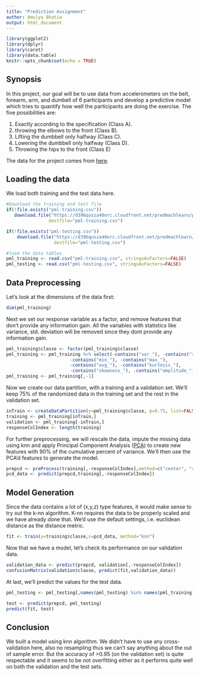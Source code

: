 ```yaml
---
title: "Prediction Assignment"
author: Amulya Bhatia
output: html_document
---
```


```r
library(ggplot2)
library(dplyr)
library(caret)
library(data.table)
knitr::opts_chunk$set(echo = TRUE)
```

## Synopsis
In this project, our goal will be to use data from accelerometers on the belt, forearm, arm, and dumbell of 6 participants and develop a predictive model which tries to quantify how well the participants are doing the exercise. The five possibilities are:

1. Exactly according to the specification (Class A). 
2. throwing the elbows to the front (Class B). 
3. Lifting the dumbbell only halfway (Class C). 
4. Lowering the dumbbell only halfway (Class D).
5. Throwing the hips to the front (Class E) 

The data for the project comes from [here](http://web.archive.org/web/20161224072740/http:/groupware.les.inf.puc-rio.br/har).

## Loading the data
We load both training and the test data here.
```r
#Download the training and test file
if(!file.exists("pml-training.csv"))
   download.file("https://d396qusza40orc.cloudfront.net/predmachlearn/pml-training.csv", 
                destfile="pml-training.csv")

if(!file.exists("pml-testing.csv"))
    download.file("https://d396qusza40orc.cloudfront.net/predmachlearn/pml-testing.csv", 
                  destfile="pml-testing.csv")

#load the data tables
pml_training <- read.csv("pml-training.csv", stringsAsFactors=FALSE)
pml_testing <- read.csv("pml-testing.csv", stringsAsFactors=FALSE)
```

## Data Preprocessing
Let's look at the dimensions of the data first:
```r
dim(pml_training)
```

Next we set our response variable as a factor, and remove features that don't provide any information gain. All the variables with statistics like variance, std. deviation will be removed since they dont provide any information gain.
```r
pml_training$classe <- factor(pml_training$classe)
pml_training <- pml_training %>% select(-contains("var_"), -contains("stddev_"),
                        -contains("min_"), -contains("max_"),
                        -contains("avg_"), -contains("kurtosis_"),
                        -contains("skewness_"), -contains("amplitude_"), -user_name, -raw_timestamp_part_1, -raw_timestamp_part_2, -cvtd_timestamp, -new_window, -num_window)
pml_training <- pml_training[,-1]
```

Now we create our data partition, with a training and a validation set. We'll keep 75% of the randomized data in the training set and the rest in the validation set.
```r
inTrain <- createDataPartition(y=pml_training$classe, p=0.75, list=FALSE)
training <- pml_training[inTrain,]
validation <- pml_training[-inTrain,]
responseColIndex <- length(training)
```

For further preprocessing, we will rescale the data, impute the missing data using knn and apply Principal Component Analysis ([PCA](https://en.wikipedia.org/wiki/Principal_component_analysis)) to create new features with 90% of the cumulative percent of variance. We'll then use the PCA'd features to generate the model.
```r
prepcd <- preProcess(training[,-responseColIndex],method=c("center", "scale", "knnImpute", "pca"), thresh=0.9)
pcd_data <- predict(prepcd,training[,-responseColIndex])
```

## Model Generation
Since the data contains a lot of (x,y,z) type features, it would make sense to try out the k-nn algorithm. K-nn requires the data to be properly scaled and we have already done that. We'd use the default settings, i.e. euclidean distance as the distance metric.
```r
fit <- train(y=training$classe,x=pcd_data, method="knn")
```

Now that we have a model, let's check its performance on our validation data.
```r
validation_data <- predict(prepcd, validation[,-responseColIndex])
confusionMatrix(validation$classe, predict(fit,validation_data))
```

At last, we'll predict the values for the test data.
```r
pml_testing <- pml_testing[,names(pml_testing) %in% names(pml_training)]

test <- predict(prepcd, pml_testing)
predict(fit, test)
```

## Conclusion
We built a model using knn algorithm. We didn't have to use any cross-validation here, also no resampling thus we can't say anything about the out of sample error. But the accuracy of >0.95 (on the validation set) is quite respectable and it seems to be not overfitting either as it performs quite well on both the validation and the test sets.